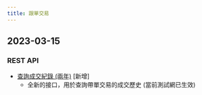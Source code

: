 ```yaml
---
title: 跟單交易
---
```

## 2023-03-15
### REST API
* [查詢成交紀錄 (兩年)](../copy-trade/position/execution-list) [新增]
    * 全新的接口，用於查詢帶單交易的成交歷史 (當前測試網已生效)